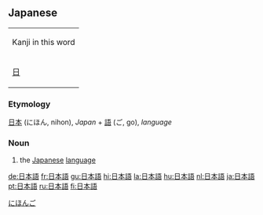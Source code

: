 ==Japanese==
{| align="right" border="0" cellpadding="4" cellspacing="0" style="border:1px solid #aaaaaa; margin-left:5px; margin-right:10px; font-size:8pt; text-align:center;" rules="all" frame="box"
| colspan="4" bgcolor="#f9f9f9" | Kanji in this word
|- style="font-size:12pt;"
! [[日]] || [[本]] || [[語]]
|}
===Etymology===
[[日本]] (にほん, nihon), ''Japan'' + [[語]] (ご, go), ''language''
===Noun===
{{janoun|[[にほんご]]|[[nihongo]]}}
# the [[Japanese]] [[language]]


[[Category:Japanese language|にほんご]]
[[de:日本語]]
[[fr:日本語]]
[[gu:日本語]]
[[hi:日本語]]
[[la:日本語]]
[[hu:日本語]]
[[nl:日本語]]
[[ja:日本語]]
[[pt:日本語]]
[[ru:日本語]]
[[fi:日本語]]